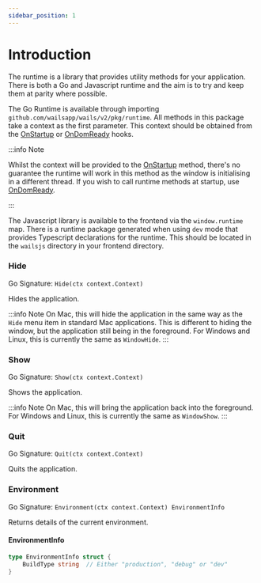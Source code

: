 ```yaml
---
sidebar_position: 1
---
```


# Introduction

The runtime is a library that provides utility methods for your application. There is both a Go and Javascript runtime and the aim is to try and keep them at parity where possible.

The Go Runtime is available through importing `github.com/wailsapp/wails/v2/pkg/runtime`. All methods in this package take a context as the first parameter. This context should be obtained from the [OnStartup](../options.mdx#onstartup) or [OnDomReady](../options.mdx#ondomready) hooks.

:::info Note

Whilst the context will be provided to the [OnStartup](../options.mdx#onstartup) method, there's no guarantee the runtime will work in this method as the window is initialising in a different thread. If you wish to call runtime methods at startup, use [OnDomReady](../options.mdx#ondomready).

:::

The Javascript library is available to the frontend via the `window.runtime` map. There is a runtime package generated when using `dev` mode that provides Typescript declarations for the runtime. This should be located in the `wailsjs` directory in your frontend directory.

### Hide

Go Signature: `Hide(ctx context.Context)`

Hides the application.

:::info Note On Mac, this will hide the application in the same way as the `Hide` menu item in standard Mac applications. This is different to hiding the window, but the application still being in the foreground. For Windows and Linux, this is currently the same as `WindowHide`. :::

### Show

Go Signature: `Show(ctx context.Context)`

Shows the application.

:::info Note On Mac, this will bring the application back into the foreground. For Windows and Linux, this is currently the same as `WindowShow`. :::

### Quit

Go Signature: `Quit(ctx context.Context)`

Quits the application.

### Environment

Go Signature: `Environment(ctx context.Context) EnvironmentInfo`

Returns details of the current environment.

#### EnvironmentInfo

```go
type EnvironmentInfo struct {
    BuildType string  // Either "production", "debug" or "dev"
}
```
